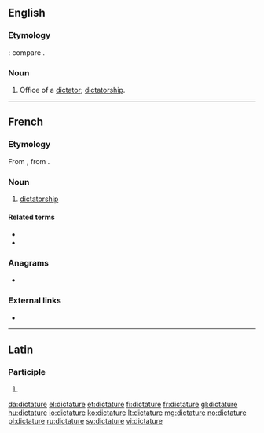 ==English==

===Etymology===
{{etyl|la|en}} {{lena}} {{m|la|dictatura}}: compare {{etyl|fr|-}} {{m|fr|dictature}}.

===Noun===
{{en-noun}}

# {{label|en|obsolete}} Office of a [[dictator]]; [[dictatorship]].
#: {{rfquotek|Francis Bacon}}

----

==French==
{{wikipedia|lang=fr}}

===Etymology===
From {{etyl|la|fr}} {{m|la|dictātūra}}, from {{m|la|dictō}}.

===Noun===
{{fr-noun|f}}

# [[dictatorship]]

====Related terms====
* {{l|fr|dicter}}
* {{l|fr|dictateur}}

===Anagrams===
* {{l|fr|dictateur}}

===External links===
* {{R:TLFi}}

----

==Latin==

===Participle===
{{la-part-form|dictātūre}}

# {{inflection of|dictātūrus||voc|m|s|lang=la}}

[[da:dictature]]
[[el:dictature]]
[[et:dictature]]
[[fi:dictature]]
[[fr:dictature]]
[[gl:dictature]]
[[hu:dictature]]
[[io:dictature]]
[[ko:dictature]]
[[lt:dictature]]
[[mg:dictature]]
[[no:dictature]]
[[pl:dictature]]
[[ru:dictature]]
[[sv:dictature]]
[[vi:dictature]]